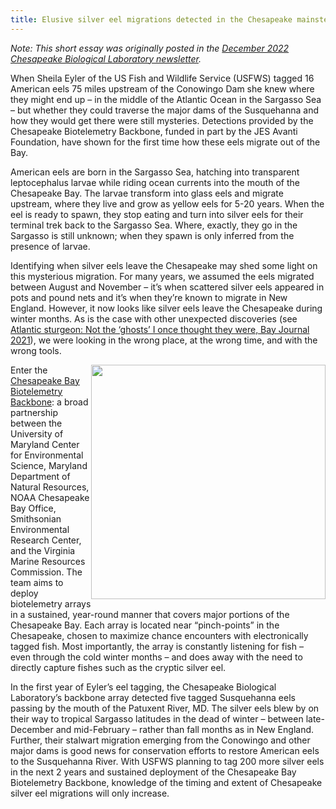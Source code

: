 ```yaml
---
title: Elusive silver eel migrations detected in the Chesapeake mainstem for the first time
---
```


*Note: This short essay was originally posted in the [December 2022 Chesapeake Biological Laboratory newsletter](https://simplebooklet.com/december20223#page=5).*

When Sheila Eyler of the US Fish and Wildlife Service (USFWS) tagged 16 American eels 75 miles upstream of the Conowingo Dam she knew where they might end up -- in the middle of the Atlantic Ocean in the Sargasso Sea -- but whether they could traverse the major dams of the Susquehanna and how they would get there were still mysteries. Detections provided by the Chesapeake Biotelemetry Backbone, funded in part by the JES Avanti Foundation, have shown for the first time how these eels migrate out of the Bay.

American eels are born in the Sargasso Sea, hatching into transparent leptocephalus larvae while riding ocean currents into the mouth of the Chesapeake Bay. The larvae transform into glass eels and migrate upstream, where they live and grow as yellow eels for 5-20 years. When the eel is ready to spawn, they stop eating and turn into silver eels for their terminal trek back to the Sargasso Sea. Where, exactly, they go in the Sargasso is still unknown; when they spawn is only inferred from the presence of larvae.

Identifying when silver eels leave the Chesapeake may shed some light on this mysterious migration. For many years, we assumed the eels migrated between August and November -- it's when scattered silver eels appeared in pots and pound nets and it's when they're known to migrate in New England. However, it now looks like silver eels leave the Chesapeake during winter months. As is the case with other unexpected discoveries (see [Atlantic sturgeon: Not the 'ghosts' I once thought they were, Bay Journal 2021](https://www.bayjournal.com/opinion/forum/atlantic-sturgeon-not-the-ghosts-i-once-thought-they-were/article_1f110b8a-5605-11ec-bba1-abd187f4846d.html)), we were looking in the wrong place, at the wrong time, and with the wrong tools.

![](life%20cycle%20c%20Melissa%20Beveridge.jpg){style="float:right;" width="375"}

Enter the [Chesapeake Bay Biotelemetry Backbone](https://www.fisheries.noaa.gov/feature-story/tracking-fish-chesapeake-bay-helps-researchers-and-resource-managers): a broad partnership between the University of Maryland Center for Environmental Science, Maryland Department of Natural Resources, NOAA Chesapeake Bay Office, Smithsonian Environmental Research Center, and the Virginia Marine Resources Commission. The team aims to deploy biotelemetry arrays in a sustained, year-round manner that covers major portions of the Chesapeake Bay. Each array is located near "pinch-points" in the Chesapeake, chosen to maximize chance encounters with electronically tagged fish. Most importantly, the array is constantly listening for fish -- even through the cold winter months -- and does away with the need to directly capture fishes such as the cryptic silver eel.

In the first year of Eyler's eel tagging, the Chesapeake Biological Laboratory's backbone array detected five tagged Susquehanna eels passing by the mouth of the Patuxent River, MD. The silver eels blew by on their way to tropical Sargasso latitudes in the dead of winter -- between late-December and mid-February -- rather than fall months as in New England. Further, their stalwart migration emerging from the Conowingo and other major dams is good news for conservation efforts to restore American eels to the Susquehanna River. With USFWS planning to tag 200 more silver eels in the next 2 years and sustained deployment of the Chesapeake Bay Biotelemetry Backbone, knowledge of the timing and extent of Chesapeake silver eel migrations will only increase.
